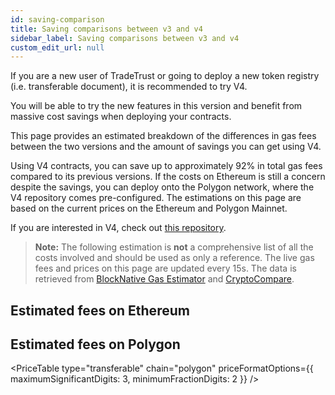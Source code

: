 ```yaml
---
id: saving-comparison
title: Saving comparisons between v3 and v4
sidebar_label: Saving comparisons between v3 and v4
custom_edit_url: null
---
```



If you are a new user of TradeTrust or going to deploy a new token registry (i.e. transferable document), it is recommended to try V4.

You will be able to try the new features in this version and benefit from massive cost savings when deploying your contracts. 

This page provides an estimated breakdown of the differences in gas fees between the two versions and the amount of savings you can get using V4.

Using V4 contracts, you can save up to approximately 92% in total gas fees compared to its previous versions. If the costs on Ethereum is still a concern despite the savings, you can deploy onto the Polygon network, where the V4 repository comes pre-configured. The estimations on this page are based on the current prices on the Ethereum and Polygon Mainnet.

If you are interested in V4, check out [this repository](https://github.com/Open-Attestation/token-registry/tree/master).

>**Note:** The following estimation is **not** a comprehensive list of all the costs involved and should be used as only a reference. The live gas fees and prices on this page are updated every 15s. The data is retrieved from [BlockNative Gas Estimator](https://www.blocknative.com/gas-estimator) and [CryptoCompare](https://www.cryptocompare.com/).

## Estimated fees on Ethereum

<PriceTable type="transferable" chain="ethereum" />

## Estimated fees on Polygon

<PriceTable
  type="transferable"
  chain="polygon"
  priceFormatOptions={{ maximumSignificantDigits: 3, minimumFractionDigits: 2 }}
/>

